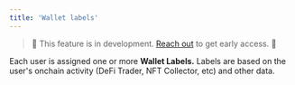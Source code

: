 ```yaml
---
title: 'Wallet labels'
---
```


> 🚧 This feature is in development. <a href="cal.com/demo/30min">Reach out</a> to get early access. 🚧

Each user is assigned one or more **Wallet Labels.** Labels are based on the user's onchain activity (DeFi Trader, NFT Collector, etc) and other data.
